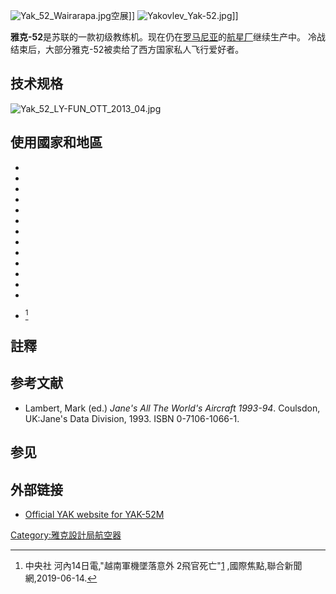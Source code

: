 {{NoteTA
|1=zh-zant:An;zh-hans:安;
}}
{{infobox Aircraft
|name = PZL M28<br>Skytruck / Bryza
|type = 串列双座[[初级教练机|初级教练机]]
|manufacturer = 罗马尼亚[[航星厂|航星厂]]
|image = File:Yakkes Yak-52 RA-3085K.jpg
|caption = 
|designer =[[雅科夫列夫设计局|雅科夫列夫设计局]] 
|first flight = 1976年
|introduced = 1979年
|retired =
|produced =   
|number built =  1800+
|status = 生产中/运营中
|unit cost =
|primary user = [[苏联空军|苏联空军]]
|more users =  
|developed from = [[雅克-50|雅克-50]]
|variants with their own articles =  
}}
[[File:Yak_52_Wairarapa.jpg|thumb]]空展]]
[[File:Yakovlev_Yak-52.jpg|thumb]]]]

'''雅克-52'''是苏联的一款初级教练机。现在仍在[[罗马尼亚|罗马尼亚]]的[[航星厂|航星厂]]继续生产中。 冷战结束后，大部分雅克-52被卖给了西方国家私人飞行爱好者。 

== 技术规格 == 
[[File:Yak_52_LY-FUN_OTT_2013_04.jpg|thumb]]
{{aircraft specifications|
|plane or copter?=plane
|jet or prop?=prop
|ref=Jane's All The World's Aircraft 1993-94<ref name="Janes 93 p248-9">Lambert 1993, pp. 248–249.</ref>
|crew= 2
|length main= 7.745 m
|length alt= 25 ft 5 in
|span main= 9.30 m
|span alt= 30 ft 6¼ in
|height main= 2.70 m
|height alt= 8 ft 10¼ in
|area main= 15 m²
|area alt= 161.5 ft²
|empty weight main= 1,015 kg
|empty weight alt= 2,238 lb
|loaded weight main=  
|loaded weight alt=  
|max takeoff weight main= 1,305 kg
|max takeoff weight alt= 2,877 lb
|engine (prop)=[[Vedeneyev_M-14P|Vedeneyev M-14P]]
|type of prop= 9-cylinder radial engine
|number of props=1
|power main= 268 kW
|power alt= 360 hp
|max speed main= 285 km/h
|max speed alt= 154 kn, 177 mph
|max speed more=at sea level
|cruise speed main= 190 km/h
|cruise speed alt= 103 kn, 118 mph
|cruise speed more=econ cruise at 1,000 m (3,280 ft)
|never exceed speed main= 360 km/h 
|never exceed speed alt= 194 kn, 223 mph 
|stall speed main= 85-90 km/h
|stall speed alt= 46-49 kn, 53-56 mph  
|range main= 550 km
|range alt= 296 nmi, 341 mi
|ceiling main= 4,000 m
|ceiling alt= 13,125 ft
|climb rate main= 7.0 m/s
|climb rate alt= 1,378 ft/min
|loading main=
|loading alt=
|power/mass main=0.18 hp/lb
|power/mass alt=300 W/kg
}}

== 使用國家和地區 ==
* {{ARM}}
* {{flag|Belarus}}
* {{BUL}}
* {{GEO}}
* {{HPR}}
* {{HUN}}
* {{flag|Latvia}}
* {{LTU}}
* {{ROM}}
* {{RUS}}
* {{UKR}}
* {{USSR}}
* {{TKM}}
* {{VIE}}<ref>中央社 河內14日電,"越南軍機墜落意外 2飛官死亡"[https://udn.com/news/story/6809/3872263?from=udn-referralnews_ch2artbottom] {{Wayback|url=https://udn.com/news/story/6809/3872263?from=udn-referralnews_ch2artbottom |date=20190726225730 }},國際焦點,聯合新聞網,2019-06-14.</ref>

==註釋==
{{reflist}}

== 参考文献 ==
{{refbegin}}
* Lambert, Mark (ed.) ''Jane's All The World's Aircraft 1993-94''. Coulsdon, UK:Jane's Data Division, 1993. ISBN 0-7106-1066-1.
{{refend}}

== 参见 ==
{{aircontent|
|related=
* [[雅克-18|雅克-18]]
* [[雅克-50|雅克-50]]
|similar aircraft=
|sequence=
|lists=
|see also=
}}

== 外部链接 ==
{{Commons category|Yakovlev Yak-52}}
* [http://www.yak.ru/ENG/PROD/new_52m.php Official YAK website for YAK-52M] {{Wayback|url=http://www.yak.ru/ENG/PROD/new_52m.php |date=20181022165506 }}
 
{{Yakovlev aircraft}}

{{DEFAULTSORT:雅克-52}}
[[Category:雅克設計局航空器|Category:雅克設計局航空器]]